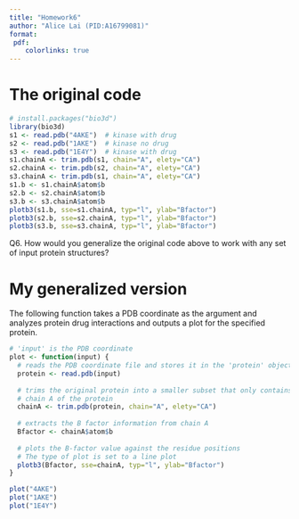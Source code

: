 ```yaml
---
title: "Homework6"
author: "Alice Lai (PID:A16799081)"
format: 
 pdf:
    colorlinks: true
---
```



# The original code 
```r
# install.packages("bio3d")
library(bio3d)
s1 <- read.pdb("4AKE")  # kinase with drug
s2 <- read.pdb("1AKE")  # kinase no drug
s3 <- read.pdb("1E4Y")  # kinase with drug
s1.chainA <- trim.pdb(s1, chain="A", elety="CA")
s2.chainA <- trim.pdb(s2, chain="A", elety="CA")
s3.chainA <- trim.pdb(s1, chain="A", elety="CA")
s1.b <- s1.chainA$atom$b
s2.b <- s2.chainA$atom$b
s3.b <- s3.chainA$atom$b
plotb3(s1.b, sse=s1.chainA, typ="l", ylab="Bfactor")
plotb3(s2.b, sse=s2.chainA, typ="l", ylab="Bfactor")
plotb3(s3.b, sse=s3.chainA, typ="l", ylab="Bfactor")
```

Q6. How would you generalize the original code above to work with any set of input protein structures?

# My generalized version 
The following function takes a PDB coordinate as the argument and analyzes protein drug interactions and outputs a plot for the specified protein.
```r
# 'input' is the PDB coordinate 
plot <- function(input) {
  # reads the PDB coordinate file and stores it in the 'protein' object
  protein <- read.pdb(input)
  
  # trims the original protein into a smaller subset that only contains
  # chain A of the protein
  chainA <- trim.pdb(protein, chain="A", elety="CA")
  
  # extracts the B factor information from chain A
  Bfactor <- chainA$atom$b
  
  # plots the B-factor value against the residue positions 
  # The type of plot is set to a line plot
  plotb3(Bfactor, sse=chainA, typ="l", ylab="Bfactor")
}

plot("4AKE")
plot("1AKE")
plot("1E4Y")

```

